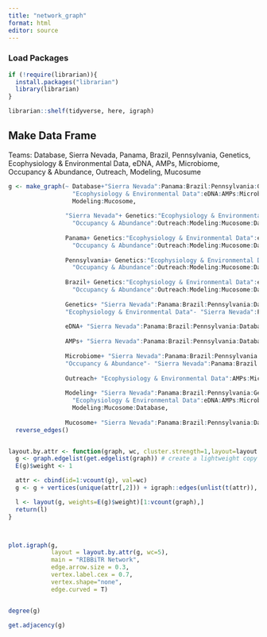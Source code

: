 ```yaml
---
title: "network_graph"
format: html
editor: source
---
```


### Load Packages
```r
if (!require(librarian)){
  install.packages("librarian")
  library(librarian)
}

librarian::shelf(tidyverse, here, igraph)
```

## Make Data Frame
Teams: Database, Sierra Nevada, Panama, Brazil, Pennsylvania, Genetics, Ecophysiology & Environmental Data, 
eDNA, AMPs, Microbiome, Occupancy & Abundance, Outreach, Modeling, Mucosume
```r

g <- make_graph(~ Database+"Sierra Nevada":Panama:Brazil:Pennsylvania:Genetics:
                  "Ecophysiology & Environmental Data":eDNA:AMPs:Microbiome:"Occupancy & Abundance":Outreach:
                  Modeling:Mucosome,
                
                "Sierra Nevada"+ Genetics:"Ecophysiology & Environmental Data":eDNA:AMPs:Microbiome:
                  "Occupancy & Abundance":Outreach:Modeling:Mucosome:Database,
                
                Panama+ Genetics:"Ecophysiology & Environmental Data":eDNA:AMPs:Microbiome:
                  "Occupancy & Abundance":Outreach:Modeling:Mucosome:Database,
                
                Pennsylvania+ Genetics:"Ecophysiology & Environmental Data":eDNA:AMPs:Microbiome:
                  "Occupancy & Abundance":Outreach:Modeling:Mucosome:Database,
                
                Brazil+ Genetics:"Ecophysiology & Environmental Data":eDNA:AMPs:Microbiome:
                  "Occupancy & Abundance":Outreach:Modeling:Mucosome:Database,
                
                Genetics+ "Sierra Nevada":Panama:Brazil:Pennsylvania:Database,
                "Ecophysiology & Environmental Data"- "Sierra Nevada":Panama:Brazil:Pennsylvania:Database,
                
                eDNA+ "Sierra Nevada":Panama:Brazil:Pennsylvania:Database,
                
                AMPs+ "Sierra Nevada":Panama:Brazil:Pennsylvania:Database,
                
                Microbiome+ "Sierra Nevada":Panama:Brazil:Pennsylvania:Database,
                "Occupancy & Abundance"- "Sierra Nevada":Panama:Brazil:Pennsylvania:Database,
                
                Outreach+ "Ecophysiology & Environmental Data":AMPs:Microbiome:Mucosome:Database,
                
                Modeling+ "Sierra Nevada":Panama:Brazil:Pennsylvania:Genetics:
                  "Ecophysiology & Environmental Data":eDNA:AMPs:Microbiome:"Occupancy & Abundance":
                  Modeling:Mucosome:Database,
                
                Mucosome+ "Sierra Nevada":Panama:Brazil:Pennsylvania:Database) %>% 
  reverse_edges()


layout.by.attr <- function(graph, wc, cluster.strength=1,layout=layout.auto) {  
  g <- graph.edgelist(get.edgelist(graph)) # create a lightweight copy of graph w/o the attributes.
  E(g)$weight <- 1

  attr <- cbind(id=1:vcount(g), val=wc)
  g <- g + vertices(unique(attr[,2])) + igraph::edges(unlist(t(attr)), weight=cluster.strength)

  l <- layout(g, weights=E(g)$weight)[1:vcount(graph),]
  return(l)
}



plot.igraph(g, 
            layout = layout.by.attr(g, wc=5), 
            main = "RIBBiTR Network",
            edge.arrow.size = 0.3,
            vertex.label.cex = 0.7, 
            vertex.shape="none",
            edge.curved = T)


degree(g)

get.adjacency(g)
```

